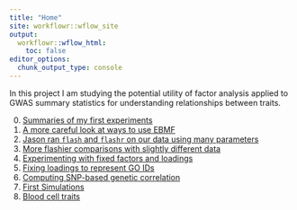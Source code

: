```yaml
---
title: "Home"
site: workflowr::wflow_site
output:
  workflowr::wflow_html:
    toc: false
editor_options:
  chunk_output_type: console
---
```


In this project I am studying the potential utility of factor analysis applied to GWAS summary statistics for understanding relationships between traits. 

0. [Summaries of my first experiments](basic_flash_analysis.html)
1. [A more careful look at ways to use EBMF](metabo_flash_experiments.html)
1. [Jason ran `flash` and `flashr` on our data using many parameters](https://willwerscheid.github.io/FLASHvestigations/jean.html)
1. [More flashier comparisons with slightly different data](metabo_flash_experiments_order1.html)
1. [Experimenting with fixed factors and loadings](fixed_factors.html)
1. [Fixing loadings to represent GO IDs](pathway_factors.html)
1. [Computing SNP-based genetic correlation](genetic_correlation.html)
1. [First Simulations](simulations.html)
1. [Blood cell traits](blood_cell.html)
